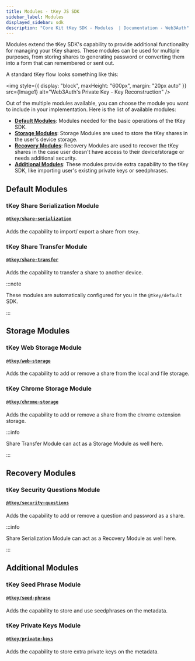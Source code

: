 ```yaml
---
title: Modules - tKey JS SDK
sidebar_label: Modules
displayed_sidebar: sdk
description: "Core Kit tKey SDK - Modules  | Documentation - Web3Auth"
---
```



Modules extend the tKey SDK's capability to provide additional functionality for managing your tKey shares. These modules can be used for multiple
purposes, from storing shares to generating password or converting them into a form that can remembered or sent out.

A standard tKey flow looks something like this:

<img style={{ display: "block", maxHeight: "600px", margin: "20px auto" }} src={Image1} alt="Web3Auth's Private Key - Key Reconstruction" />

Out of the multiple modules available, you can choose the module you want to include in your implementation. Here is the list of available modules:

- [**Default Modules**](#default-modules): Modules needed for the basic operations of the tKey SDK.
- [**Storage Modules**](#storage-modules): Storage Modules are used to store the tKey shares in the user's device storage.
- [**Recovery Modules**](#recovery-modules): Recovery Modules are used to recover the tKey shares in the case user doesn't have access to their
  device/storage or needs additional security.
- [**Additional Modules**](#additional-modules): These modules provide extra capability to the tKey SDK, like importing user's existing private keys
  or seedphrases.

## Default Modules

### tKey Share Serialization Module

#### [`@tkey/share-serialization`](/sdk/core-kit/tkey/modules/share-serialization)

Adds the capability to import/ export a share from `tKey`.

### tKey Share Transfer Module

#### [`@tkey/share-transfer`](/sdk/core-kit/tkey/modules/share-transfer)

Adds the capability to transfer a share to another device.

:::note

These modules are automatically configured for you in the `@tkey/default` SDK.

:::

## Storage Modules

### tKey Web Storage Module

#### [`@tkey/web-storage`](/sdk/core-kit/tkey/modules/web-storage)

Adds the capability to add or remove a share from the local and file storage.

### tKey Chrome Storage Module

#### [`@tkey/chrome-storage`](/sdk/core-kit/tkey/modules/chrome-storage)

Adds the capability to add or remove a share from the chrome extension storage.

:::info

Share Transfer Module can act as a Storage Module as well here.

:::

## Recovery Modules

### tKey Security Questions Module

#### [`@tkey/security-questions`](/sdk/core-kit/tkey/modules/security-questions)

Adds the capability to add or remove a question and password as a share.

:::info

Share Serialization Module can act as a Recovery Module as well here.

:::

## Additional Modules

### tKey Seed Phrase Module

#### [`@tkey/seed-phrase`](/sdk/core-kit/tkey/modules/seed-phrase)

Adds the capability to store and use seedphrases on the metadata.

### tKey Private Keys Module

#### [`@tkey/private-keys`](/sdk/core-kit/tkey/modules/private-keys)

Adds the capability to store extra private keys on the metadata.
